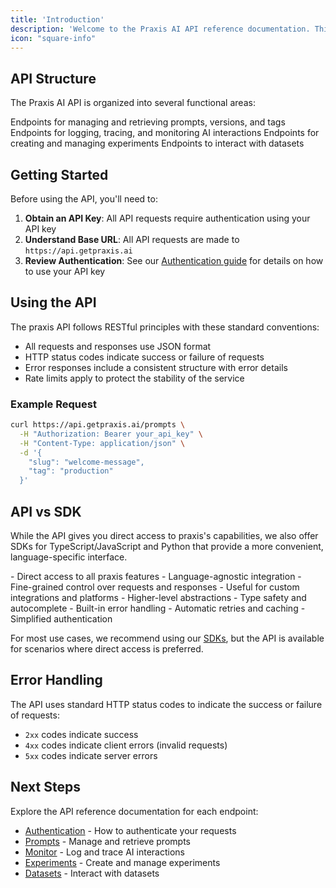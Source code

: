 ```yaml
---
title: 'Introduction'
description: 'Welcome to the Praxis AI API reference documentation. This section provides detailed information about the Praxis AI API endpoints, request formats, and response structures to help you integrate Praxis AI''s capabilities directly into your applications.'
icon: "square-info"
---
```




## API Structure

The Praxis AI API is organized into several functional areas:

<CardGroup cols={3}>
  <Card title="Prompts" icon="file-lines" href="/api-reference/prompts/get">
    Endpoints for managing and retrieving prompts, versions, and tags
  </Card>
  <Card title="Monitor" icon="chart-line" href="/api-reference/monitor/log">
    Endpoints for logging, tracing, and monitoring AI interactions
  </Card>
  <Card title="Experiments" icon="flask" href="/api-reference/experiments/create">
    Endpoints for creating and managing experiments
  </Card>
  <Card title="Datasets" icon="database" href="/api-reference/datasets/get">
    Endpoints to interact with datasets
  </Card>
</CardGroup>

## Getting Started

Before using the API, you'll need to:

1. **Obtain an API Key**: All API requests require authentication using your API key
2. **Understand Base URL**: All API requests are made to `https://api.getpraxis.ai`
3. **Review Authentication**: See our [Authentication guide](/api-reference/authentication) for details on how to use your API key

## Using the API

The praxis API follows RESTful principles with these standard conventions:

- All requests and responses use JSON format
- HTTP status codes indicate success or failure of requests
- Error responses include a consistent structure with error details
- Rate limits apply to protect the stability of the service

### Example Request

```bash
curl https://api.getpraxis.ai/prompts \
  -H "Authorization: Bearer your_api_key" \
  -H "Content-Type: application/json" \
  -d '{
    "slug": "welcome-message",
    "tag": "production"
  }'
```

## API vs SDK

While the API gives you direct access to praxis's capabilities, we also offer SDKs for TypeScript/JavaScript and Python that provide a more convenient, language-specific interface.

<CardGroup cols={2}>
  <Card title="API Benefits" icon="terminal">
    - Direct access to all praxis features
    - Language-agnostic integration
    - Fine-grained control over requests and responses
    - Useful for custom integrations and platforms
  </Card>
  <Card title="SDK Benefits" icon="code">
    - Higher-level abstractions
    - Type safety and autocomplete
    - Built-in error handling
    - Automatic retries and caching
    - Simplified authentication
  </Card>
</CardGroup>

For most use cases, we recommend using our [SDKs](/sdk-overview), but the API is available for scenarios where direct access is preferred.

## Error Handling

The API uses standard HTTP status codes to indicate the success or failure of requests:

- `2xx` codes indicate success
- `4xx` codes indicate client errors (invalid requests)
- `5xx` codes indicate server errors

## Next Steps

Explore the API reference documentation for each endpoint:

- [Authentication](/api-reference/authentication) - How to authenticate your requests
- [Prompts](/api-reference/prompts/get) - Manage and retrieve prompts
- [Monitor](/api-reference/monitor/log) - Log and trace AI interactions
- [Experiments](/api-reference/experiments/create) - Create and manage experiments
- [Datasets](/api-reference/datasets/get) - Interact with datasets
